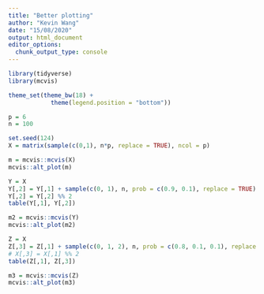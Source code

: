 ```yaml
---
title: "Better plotting"
author: "Kevin Wang"
date: "15/08/2020"
output: html_document
editor_options: 
  chunk_output_type: console
---
```



```r
library(tidyverse)
library(mcvis)

theme_set(theme_bw(18) +
            theme(legend.position = "bottom"))
```


```r
p = 6
n = 100

set.seed(124)
X = matrix(sample(c(0,1), n*p, replace = TRUE), ncol = p)

m = mcvis::mcvis(X)
mcvis::alt_plot(m)
```


```r
Y = X
Y[,2] = Y[,1] + sample(c(0, 1), n, prob = c(0.9, 0.1), replace = TRUE)
Y[,2] = Y[,2] %% 2
table(Y[,1], Y[,2])

m2 = mcvis::mcvis(Y)
mcvis::alt_plot(m2)
```


```r
Z = X
Z[,3] = Z[,1] + sample(c(0, 1, 2), n, prob = c(0.8, 0.1, 0.1), replace = TRUE)
# X[,3] = X[,1] %% 2
table(Z[,1], Z[,3])

m3 = mcvis::mcvis(Z)
mcvis::alt_plot(m3)
```

